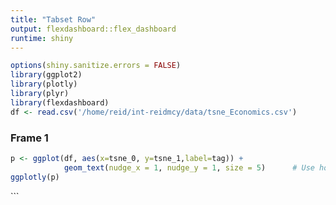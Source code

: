 ```yaml
---
title: "Tabset Row"
output: flexdashboard::flex_dashboard
runtime: shiny
---
```


```r
options(shiny.sanitize.errors = FALSE)
library(ggplot2)
library(plotly)
library(plyr)
library(flexdashboard)
df <- read.csv('/home/reid/int-reidmcy/data/tsne_Economics.csv')
```

### Frame 1

```r
p <- ggplot(df, aes(x=tsne_0, y=tsne_1,label=tag)) +
            geom_text(nudge_x = 1, nudge_y = 1, size = 5)      # Use hollow circles
ggplotly(p)
```

```